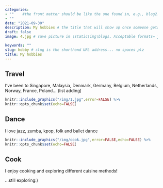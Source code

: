 ```yaml
---
categories:  
- ""    #the front matter should be like the one found in, e.g., blog2.md. It cannot be like the normal Rmd we used
- ""
date: "2021-09-30"
description: My hobbies # the title that will show up once someone gets to this page
draft: false
image: 4.jpg # save picture in \static\img\blogs. Acceptable formats= jpg, jpeg, or png . Your iPhone pics wont work

keywords: ""
slug: hobby # slug is the shorthand URL address... no spaces plz
title: My hobbies
---
```

## Travel
I've been to Singapore, Malaysia, Denmark, Germany, Belgium, Netherlands, Norway, France, Poland... (list adding)

```r
knitr::include_graphics("/img/1.jpg",error=FALSE) %>% 
knitr::opts_chunk$set(echo=FALSE)
```

## Dance
I love jazz, zumba, kpop, folk and ballet dance

```r
knitr::include_graphics("/img/cook.jpg",error=FALSE,echo=FALSE) %>% 
knitr::opts_chunk$set(echo=FALSE)
```

## Cook
I enjoy cooking and exploring different cuisine methods!





...still exploring:)
